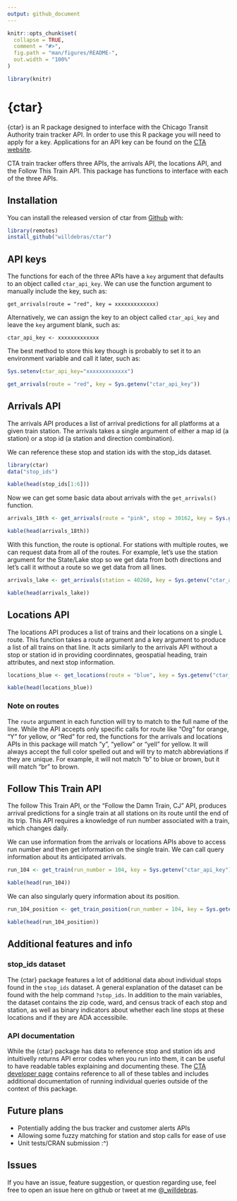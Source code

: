 ```yaml
---
output: github_document
---
```



```r
knitr::opts_chunk$set(
  collapse = TRUE,
  comment = "#>",
  fig.path = "man/figures/README-",
  out.width = "100%"
)

library(knitr)
```
# {ctar}

{ctar} is an R package designed to interface with the Chicago Transit Authority train tracker API. In order to use this R package you will need to apply for a key. Applications for an API key can be found on the [CTA website](https://www.transitchicago.com/developers/traintrackerapply/). 

CTA train tracker offers three APIs, the arrivals API, the locations API, and the Follow This Train API. This package has functions to interface with each of the three APIs.

## Installation

You can install the released version of ctar from [Github](https://github.com/willdebras/ctar) with:

``` r
library(remotes)
install_github("willdebras/ctar")
```

## API keys

The functions for each of the three APIs have a `key` argument that defaults to an object called `ctar_api_key`. We can use the function argument to manually include the key, such as:

`get_arrivals(route = "red", key = xxxxxxxxxxxxx)`

Alternatively, we can assign the key to an object called `ctar_api_key` and leave the `key` argument blank, such as:

`ctar_api_key <- xxxxxxxxxxxxx`

The best method to store this key though is probably to set it to an environment variable and call it later, such as:

```r

Sys.setenv(ctar_api_key="xxxxxxxxxxxxx")

get_arrivals(route = "red", key = Sys.getenv("ctar_api_key"))

```

## Arrivals API

The arrivals API produces a list of arrival predictions for all platforms at a given train station. The arrivals takes a single argument of either a map id (a station) or a stop id (a station and direction combination).

We can reference these stop and station ids with the stop_ids dataset. 

```r
library(ctar)
data("stop_ids")

kable(head(stop_ids[1:6]))

```

Now we can get some basic data about arrivals with the `get_arrivals()` function. 

```r

arrivals_18th <- get_arrivals(route = "pink", stop = 30162, key = Sys.getenv("ctar_api_key"))

kable(head(arrivals_18th))

```

With this function, the route is optional. For stations with multiple routes, we can request data from all of the routes. For example, let's use the station argument for the State/Lake stop so we get data from both directions and let's call it without a route so we get data from all lines. 

```r

arrivals_lake <- get_arrivals(station = 40260, key = Sys.getenv("ctar_api_key"))

kable(head(arrivals_lake))

```

## Locations API

The locations API produces a list of trains and their locations on a single L route. This function takes a route argument and a key argument to produce a list of all trains on that line. It acts similarly to the arrivals API without a stop or station id in providing coordinnates, geospatial heading, train attributes, and next stop information.

```r

locations_blue <- get_locations(route = "blue", key = Sys.getenv("ctar_api_key"))

kable(head(locations_blue))
```

### Note on routes

The `route` argument in each function will try to match to the full name of the line. While the API accepts only specific calls for route like "Org" for orange, "Y" for yellow, or "Red" for red, the functions for the arrivals and locations APIs in this package will match "y", "yellow" or "yell" for yellow. It will always accept the full color spelled out and will try to match abbreviations if they are unique. For example, it will not match "b" to blue or brown, but it will match "br" to brown. 

## Follow This Train API

The follow This Train API, or the "Follow the Damn Train, CJ" API, produces arrival predictions for a single train at all stations on its route until the end of its trip. This API requires a knowledge of run number associated with a train, which changes daily. 

We can use information from the arrivals or locations APIs above to access run number and then get information on the single train. We can call query information about its anticipated arrivals.

```r

run_104 <- get_train(run_number = 104, key = Sys.getenv("ctar_api_key"))

kable(head(run_104))

```

We can also singularly query information about its position.

```r
run_104_position <- get_train_position(run_number = 104, key = Sys.getenv("ctar_api_key"))

kable(head(run_104_position))
```

## Additional features and info

### stop_ids dataset

The {ctar} package features a lot of additional data about individual stops found in the `stop_ids` dataset. A general explanation of the dataset can be found with the help command `?stop_ids`. In addition to the main variables, the dataset contains the zip code, ward, and census track of each stop and station, as well as binary indicators about whether each line stops at these locations and if they are ADA accessibile. 

### API documentation

While the {ctar} package has data to reference stop and station ids and intuitivelly returns API error codes when you run into them, it can be useful to have readable tables explaining and documenting these. The [CTA developer page](https://www.transitchicago.com/developers/ttdocs/) contains reference to all of these tables and includes additional documentation of running individual queries outside of the context of this package.

## Future plans

 - Potentially adding the bus tracker and customer alerts APIs  
 - Allowing some fuzzy matching for station and stop calls for ease of use
 - Unit tests/CRAN submission :^)
 
## Issues 
 
If you have an issue, feature suggestion, or question regarding use, feel free to open an issue here on github or tweet at me @[_willdebras](https://twitter.com/_willdebras).
